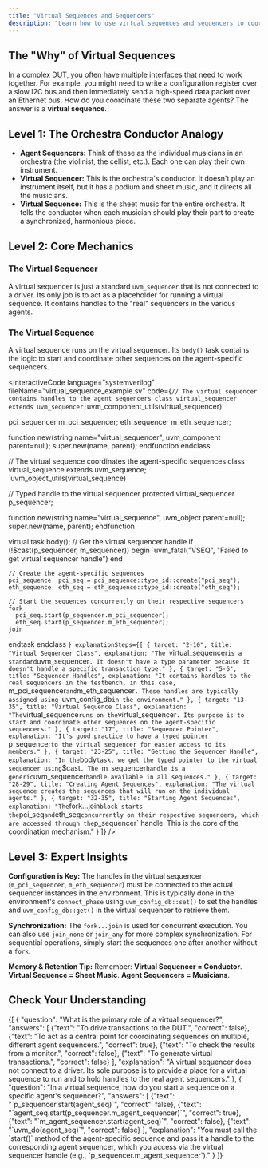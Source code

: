 ```yaml
---
title: "Virtual Sequences and Sequencers"
description: "Learn how to use virtual sequences and sequencers to coordinate and synchronize stimulus across multiple agents in a UVM testbench."
---
```



## The "Why" of Virtual Sequences

In a complex DUT, you often have multiple interfaces that need to work together. For example, you might need to write a configuration register over a slow I2C bus and then immediately send a high-speed data packet over an Ethernet bus. How do you coordinate these two separate agents? The answer is a **virtual sequence**.

## Level 1: The Orchestra Conductor Analogy

- **Agent Sequencers:** Think of these as the individual musicians in an orchestra (the violinist, the cellist, etc.). Each one can play their own instrument.
- **Virtual Sequencer:** This is the orchestra's conductor. It doesn't play an instrument itself, but it has a podium and sheet music, and it directs all the musicians.
- **Virtual Sequence:** This is the sheet music for the entire orchestra. It tells the conductor when each musician should play their part to create a synchronized, harmonious piece.

## Level 2: Core Mechanics

### The Virtual Sequencer

A virtual sequencer is just a standard `uvm_sequencer` that is not connected to a driver. Its only job is to act as a placeholder for running a virtual sequence. It contains handles to the "real" sequencers in the various agents.

### The Virtual Sequence

A virtual sequence runs on the virtual sequencer. Its `body()` task contains the logic to start and coordinate other sequences on the agent-specific sequencers.

<div className="flex justify-center items-center my-8 p-4 border rounded-lg shadow-sm bg-white">
  <UvmVirtualSequencerDiagram />
</div>

<InteractiveCode
  language="systemverilog"
  fileName="virtual_sequence_example.sv"
  code={`
// The virtual sequencer contains handles to the agent sequencers
class virtual_sequencer extends uvm_sequencer;
  `uvm_component_utils(virtual_sequencer)

  pci_sequencer  m_pci_sequencer;
  eth_sequencer  m_eth_sequencer;

  function new(string name="virtual_sequencer", uvm_component parent=null);
    super.new(name, parent);
  endfunction
endclass

// The virtual sequence coordinates the agent-specific sequences
class virtual_sequence extends uvm_sequence;
  `uvm_object_utils(virtual_sequence)

  // Typed handle to the virtual sequencer
  protected virtual_sequencer p_sequencer;

  function new(string name="virtual_sequence", uvm_object parent=null);
    super.new(name, parent);
  endfunction

  virtual task body();
    // Get the virtual sequencer handle
    if (!$cast(p_sequencer, m_sequencer)) begin
      `uvm_fatal("VSEQ", "Failed to get virtual sequencer handle")
    end

    // Create the agent-specific sequences
    pci_sequence  pci_seq = pci_sequence::type_id::create("pci_seq");
    eth_sequence  eth_seq = eth_sequence::type_id::create("eth_seq");

    // Start the sequences concurrently on their respective sequencers
    fork
      pci_seq.start(p_sequencer.m_pci_sequencer);
      eth_seq.start(p_sequencer.m_eth_sequencer);
    join
  endtask
endclass
`}
  explanationSteps={[
    { target: "2-10", title: "Virtual Sequencer Class", explanation: "The `virtual_sequencer` is a standard `uvm_sequencer`. It doesn't have a type parameter because it doesn't handle a specific transaction type." },
    { target: "5-6", title: "Sequencer Handles", explanation: "It contains handles to the real sequencers in the testbench, in this case, `m_pci_sequencer` and `m_eth_sequencer`. These handles are typically assigned using `<Link href="/curriculum/T2_Intermediate/I-UVM-3_Sequences/uvm-config-db">uvm_config_db</Link>` in the environment." },
    { target: "13-35", title: "Virtual Sequence Class", explanation: "The `virtual_sequence` runs on the `virtual_sequencer`. Its purpose is to start and coordinate other sequences on the agent-specific sequencers." },
    { target: "17", title: "Sequencer Pointer", explanation: "It's good practice to have a typed pointer `p_sequencer` to the virtual sequencer for easier access to its members." },
    { target: "23-25", title: "Getting the Sequencer Handle", explanation: "In the `body` task, we get the typed pointer to the virtual sequencer using `$cast`. The `m_sequencer` handle is a generic `uvm_sequencer` handle available in all sequences." },
    { target: "28-29", title: "Creating Agent Sequences", explanation: "The virtual sequence creates the sequences that will run on the individual agents." },
    { target: "32-35", title: "Starting Agent Sequences", explanation: "The `fork...join` block starts the `pci_seq` and `eth_seq` concurrently on their respective sequencers, which are accessed through the `p_sequencer` handle. This is the core of the coordination mechanism." }
  ]}
/>

## Level 3: Expert Insights

**Configuration is Key:** The handles in the virtual sequencer (`m_pci_sequencer`, `m_eth_sequencer`) must be connected to the actual sequencer instances in the environment. This is typically done in the environment's `connect_phase` using `uvm_config_db::set()` to set the handles and `uvm_config_db::get()` in the virtual sequencer to retrieve them.

**Synchronization:** The `fork...join` is used for concurrent execution. You can also use `join_none` or `join_any` for more complex synchronization. For sequential operations, simply start the sequences one after another without a `fork`.

**Memory & Retention Tip:** Remember: **Virtual Sequencer = Conductor**. **Virtual Sequence = Sheet Music**. **Agent Sequencers = Musicians**.

## Check Your Understanding

<Quiz>
  {[
    {
      "question": "What is the primary role of a virtual sequencer?",
      "answers": [
        {"text": "To drive transactions to the DUT.", "correct": false},
        {"text": "To act as a central point for coordinating sequences on multiple, different agent sequencers.", "correct": true},
        {"text": "To check the results from a monitor.", "correct": false},
        {"text": "To generate virtual transactions.", "correct": false}
      ],
      "explanation": "A virtual sequencer does not connect to a driver. Its sole purpose is to provide a place for a virtual sequence to run and to hold handles to the real agent sequencers."
    },
    {
      "question": "In a virtual sequence, how do you start a sequence on a specific agent's sequencer?",
      "answers": [
        {"text": "`p_sequencer.start(agent_seq)`", "correct": false},
        {"text": "`agent_seq.start(p_sequencer.m_agent_sequencer)`", "correct": true},
        {"text": "`m_agent_sequencer.start(agent_seq)`", "correct": false},
        {"text": "`uvm_do(agent_seq)`", "correct": false}
      ],
      "explanation": "You must call the `start()` method of the agent-specific sequence and pass it a handle to the corresponding agent sequencer, which you access via the virtual sequencer handle (e.g., `p_sequencer.m_agent_sequencer`)."
    }
  ]}
</Quiz>
